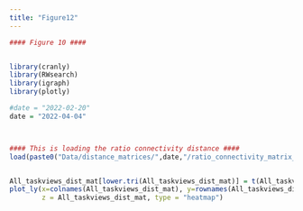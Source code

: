 ```yaml
---
title: "Figure12"
---
```



```r
#### Figure 10 ####


library(cranly)
library(RWsearch)
library(igraph)
library(plotly)

#date = "2022-02-20"
date = "2022-04-04"



#### This is loading the ratio connectivity distance ####
load(paste0("Data/distance_matrices/",date,"/ratio_connectivity_matrix_",date,".RData"))


All_taskviews_dist_mat[lower.tri(All_taskviews_dist_mat)] = t(All_taskviews_dist_mat)[lower.tri(All_taskviews_dist_mat)]
plot_ly(x=colnames(All_taskviews_dist_mat), y=rownames(All_taskviews_dist_mat),
        z = All_taskviews_dist_mat, type = "heatmap")




```